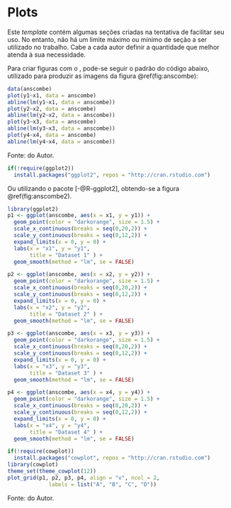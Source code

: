 # Plots

Este *template* contém algumas seções criadas na tentativa de facilitar seu uso.
No entanto, não há um limite máximo ou mínimo de seção a ser utilizado no 
trabalho. Cabe a cada autor definir a quantidade que melhor atenda à sua 
necessidade.  

Para criar figuras com o \proglang{R}, pode-se seguir o padrão do código
abaixo, utilizado para produzir as imagens da figura \@ref(fig:anscombe):

```r
data(anscombe)
plot(y1~x1, data = anscombe)
abline(lm(y1~x1, data = anscombe))
plot(y2~x2, data = anscombe)
abline(lm(y2~x2, data = anscombe))
plot(y3~x3, data = anscombe)
abline(lm(y3~x3, data = anscombe))
plot(y4~x4, data = anscombe)
abline(lm(y4~x4, data = anscombe))
``` 
\bcenter
Fonte: do Autor.
\ecenter

```r
if(!require(ggplot2))
  install.packages("ggplot2", repos = "http://cran.rstudio.com")
```

Ou utilizando o pacote \pkg{ggplot2} [-@R-ggplot2], obtendo-se a figura \@ref(fig:anscombe2).

```r
library(ggplot2)
p1 <- ggplot(anscombe, aes(x = x1, y = y1)) +
  geom_point(color = "darkorange", size = 1.5) +
  scale_x_continuous(breaks = seq(0,20,2)) +
  scale_y_continuous(breaks = seq(0,12,2)) +
  expand_limits(x = 0, y = 0) +
  labs(x = "x1", y = "y1",
       title = "Dataset 1" ) +
  geom_smooth(method = "lm", se = FALSE)

p2 <- ggplot(anscombe, aes(x = x2, y = y2)) +
  geom_point(color = "darkorange", size = 1.5) +
  scale_x_continuous(breaks = seq(0,20,2)) +
  scale_y_continuous(breaks = seq(0,12,2)) +
  expand_limits(x = 0, y = 0) +
  labs(x = "x2", y = "y2",
       title = "Dataset 2" ) +
  geom_smooth(method = "lm", se = FALSE)

p3 <- ggplot(anscombe, aes(x = x3, y = y3)) +
  geom_point(color = "darkorange", size = 1.5) +
  scale_x_continuous(breaks = seq(0,20,2)) +
  scale_y_continuous(breaks = seq(0,12,2)) +
  expand_limits(x = 0, y = 0) +
  labs(x = "x3", y = "y3",
       title = "Dataset 3" ) +
  geom_smooth(method = "lm", se = FALSE)

p4 <- ggplot(anscombe, aes(x = x4, y = y4)) +
  geom_point(color = "darkorange", size = 1.5) +
  scale_x_continuous(breaks = seq(0,20,2)) +
  scale_y_continuous(breaks = seq(0,12,2)) +
  expand_limits(x = 0, y = 0) +
  labs(x = "x4", y = "y4",
       title = "Dataset 4" ) +
  geom_smooth(method = "lm", se = FALSE)
```



```r
if(!require(cowplot))
  install.packages("cowplot", repos = "http://cran.rstudio.com")
library(cowplot)
theme_set(theme_cowplot(12))
plot_grid(p1, p2, p3, p4, align = "v", ncol = 2, 
             labels = list("A", "B", "C", "D"))
```
\bcenter
Fonte: do Autor.
\ecenter
